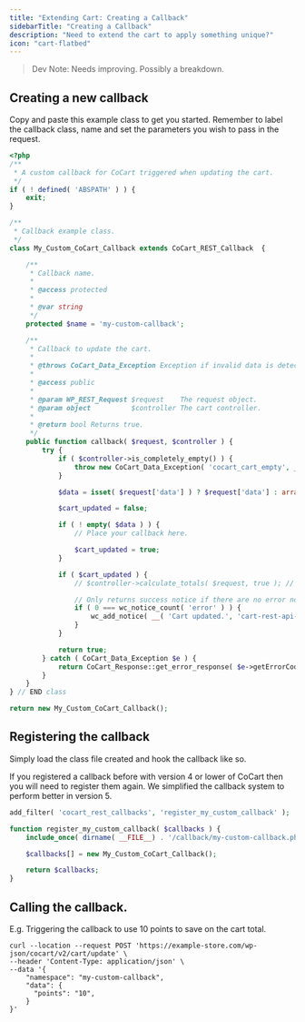 ```yaml
---
title: "Extending Cart: Creating a Callback"
sidebarTitle: "Creating a Callback"
description: "Need to extend the cart to apply something unique?"
icon: "cart-flatbed"
---
```


> Dev Note: Needs improving. Possibly a breakdown.

## Creating a new callback

Copy and paste this example class to get you started. Remember to label the callback class, name and set the parameters you wish to pass in the request.

```php Callback Class Example [expandable]
<?php
/**
 * A custom callback for CoCart triggered when updating the cart.
 */
if ( ! defined( 'ABSPATH' ) ) {
	exit;
}

/**
 * Callback example class.
 */
class My_Custom_CoCart_Callback extends CoCart_REST_Callback  {

	/**
	 * Callback name.
	 *
	 * @access protected
	 *
	 * @var string
	 */
	protected $name = 'my-custom-callback';

	/**
	 * Callback to update the cart.
	 *
	 * @throws CoCart_Data_Exception Exception if invalid data is detected.
	 *
	 * @access public
	 *
	 * @param WP_REST_Request $request    The request object.
	 * @param object          $controller The cart controller.
	 *
	 * @return bool Returns true.
	 */
	public function callback( $request, $controller ) {
		try {
			if ( $controller->is_completely_empty() ) {
				throw new CoCart_Data_Exception( 'cocart_cart_empty', __( 'Cart is empty. Please add items to cart first.', 'cart-rest-api-for-woocommerce' ), 404 );
			}

			$data = isset( $request['data'] ) ? $request['data'] : array(); // Custom parameter.

			$cart_updated = false;

			if ( ! empty( $data ) ) {
				// Place your callback here.

				$cart_updated = true;
			}

			if ( $cart_updated ) {
				// $controller->calculate_totals( $request, true ); // Uncomment if you need to recalculate the cart totals.

				// Only returns success notice if there are no error notices. - Feel free to change the message response.
				if ( 0 === wc_notice_count( 'error' ) ) {
					wc_add_notice( __( 'Cart updated.', 'cart-rest-api-for-woocommerce' ), 'success' );
				}
			}

			return true;
		} catch ( CoCart_Data_Exception $e ) {
			return CoCart_Response::get_error_response( $e->getErrorCode(), $e->getMessage(), $e->getCode(), $e->getAdditionalData() );
		}
	}
} // END class

return new My_Custom_CoCart_Callback();
```

## Registering the callback

Simply load the class file created and hook the callback like so.

<Warning>
	If you registered a callback before with version 4 or lower of CoCart then you will need to register them again. We simplified the callback system to perform better in version 5.
</Warning>

```php
add_filter( 'cocart_rest_callbacks', 'register_my_custom_callback' );

function register_my_custom_callback( $callbacks ) {
	include_once( dirname( __FILE__) . '/callback/my-custom-callback.php' );

	$callbacks[] = new My_Custom_CoCart_Callback();

	return $callbacks;
}
```

## Calling the callback.

E.g. Triggering the callback to use 10 points to save on the cart total.

```
curl --location --request POST 'https://example-store.com/wp-json/cocart/v2/cart/update' \
--header 'Content-Type: application/json' \
--data '{
    "namespace": "my-custom-callback",
    "data": {
      "points": "10",
    }
}'
```
